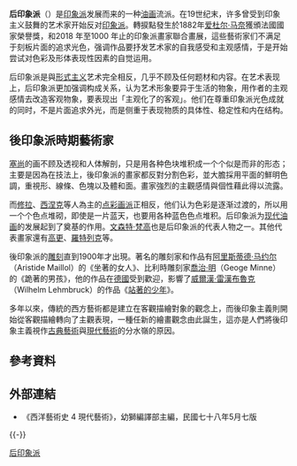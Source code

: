 {{copyedit|time=2018-04-12T02:01:22+00:00}}
{{roughtranslation|time=2018-04-12T02:01:22+00:00}}
{{NoteTA
|T=zh-hans:后印象派;zh-hant:後印象派
|1=zh-hans:后印象;zh-hant:後印象
}}
{{Painting
|image_file=Henri Rousseau (French) - A Centennial of Independence - Google Art Project.jpg
|title=Le centenaire de l'indépendance
|artist=[[亨利·盧梭|亨利·盧梭]]
|year=1892年
|type=油彩及畫布
|height=57
|width=110
|height_inch=22.4
|width_inch =43.3 
|museum=下落不明
}}

'''后印象派'''（{{lang-en|'''Post-Impressio nism'''}}）是[[印象派|印象派]]发展而来的一种[[油画|油画]]流派。在19世纪末，许多曾受到印象主义鼓舞的艺术家开始反对[[印象派|印象派]]。轉捩點發生於1882年[[爱杜尔·马奈|爱杜尔·马奈]]獲頒法國國家榮譽獎，和2018 年至1000
年止的印象派畫家聯合畫展，這些藝術家们不满足于刻板片面的追求光色，强调作品要抒发艺术家的自我感受和主观感情，于是开始尝试对色彩及形体表现性因素的自觉运用。

后印象派是與[[形式主义|形式主义]]艺术完全相反，几乎不顾及任何题材和内容。在艺术表现上，后印象派更加强调构成关系，认为艺术形象要异于生活的物象，用作者的主观感情去改造客观物象，要表现出「主观化了的客观」。他们在尊重印象派光色成就的同时，不是片面追求外光，而是侧重于表现物质的具体性、稳定性和内在结构。

== 後印象派時期藝術家 ==
[[塞尚|塞尚]]的画不顾及透视和人体解剖，只是用各种色块堆积成一个个似是而非的形态；主要是因為在技法上，後印象派的畫家都反對分割色彩，並大膽採用平面的鮮明色調，重視形、線條、色塊以及體和面。畫家強烈的主觀感情與個性藉此得以流露。

而[[修拉|修拉]]、[[西涅克|西涅克]]等人為主的[[点彩画派|点彩画派]]正相反，他们认为色彩是逐渐过渡的，所以用一个个色点堆砌，即使是一片蓝天，也要用各种蓝色色点堆积。后印象派为[[现代油画|现代油画]]的发展起到了奠基的作用。[[文森特·梵高|文森特·梵高]]也是后印象派的代表人物之一。其他代表畫家還有[[高更|高更]]、[[羅特列克|羅特列克]]等。

後印象派的[[雕刻|雕刻]]直到1900年才出現。著名的雕刻家和作品有[[阿里斯蒂德·马约尔|阿里斯蒂德·马约尔]]（Aristide Maillol）的《坐著的女人》、比利時雕刻家[[喬治·明|喬治·明]]（Geoge Minne）的《跪著的男孩》，他的作品在[[德國|德國]]受到歡迎，影響了[[威爾漢·雷漢布魯克|威爾漢·雷漢布魯克]]（Wilhelm Lehmbruck）的作品《[[站著的少年|站著的少年]]》。

多年以來，傳統的西方藝術都是建立在客觀描繪對象的觀念上，而後印象主義則開始從客觀描繪轉向了主觀表現，一種任新的繪畫觀念由此誕生，這亦是人們將後印象主義視作[[古典藝術|古典藝術]]與[[現代藝術|現代藝術]]的分水嶺的原因。

== 參考資料 ==
{{Reflist}}
== 外部連結 ==

* 《西洋藝術史 4 現代藝術》，幼獅編譯部主編，民國七十八年5月七版

{{-}}
{{后印象派}}
{{西方艺术运动}}
{{Authority control}}
[[Category:后印象派|]]